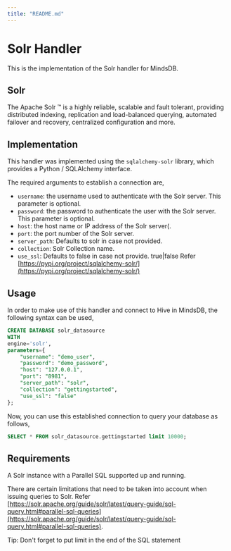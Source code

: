 ```yaml
---
title: "README.md"
---
```


# Solr Handler

This is the implementation of the  Solr handler for MindsDB.

## Solr
The Apache Solr ™  is a highly reliable, scalable and fault tolerant, providing distributed indexing, replication and load-balanced querying, automated failover and recovery, centralized configuration and more.

## Implementation
This handler was implemented using the `sqlalchemy-solr` library, which provides a Python / SQLAlchemy interface.

The required arguments to establish a connection are,
* `username`: the username used to authenticate with the Solr server. This parameter is optional.
* `password`: the password to authenticate the user with the Solr server. This parameter is optional.
* `host`: the host name or IP address of the Solr server(.
* `port`: the port number of the Solr server.
* `server_path`: Defaults to solr in case not provided.
* `collection`: Solr Collection name.
* `use_ssl`: Defaults to false in case not provide. true|false
Refer [https://pypi.org/project/sqlalchemy-solr/](https://pypi.org/project/sqlalchemy-solr/)

## Usage
In order to make use of this handler and connect to Hive in MindsDB, the following syntax can be used,
~~~~sql
CREATE DATABASE solr_datasource
WITH
engine='solr',
parameters={
    "username": "demo_user",
    "password": "demo_password",
    "host": "127.0.0.1",
    "port": "8981",
    "server_path": "solr",
    "collection": "gettingstarted",
    "use_ssl": "false"
};
~~~~

Now, you can use this established connection to query your database as follows,
~~~~sql
SELECT * FROM solr_datasource.gettingstarted limit 10000;
~~~~

## Requirements
A Solr instance with a Parallel SQL supported up and running.

There are certain limitations that need to be taken into account when issuing queries to Solr.
Refer [https://solr.apache.org/guide/solr/latest/query-guide/sql-query.html#parallel-sql-queries](https://solr.apache.org/guide/solr/latest/query-guide/sql-query.html#parallel-sql-queries).

Tip: Don't forget to put limit in the end of the SQL statement
